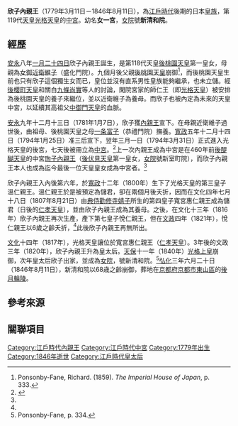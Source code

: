 {{東亞女性歷史人物
|名稱 =欣子
|身份 =
|國家 =
|屆數 =
|最高職務 =
|前任 = 
|繼任 = 
|畫像=
|說明=
|姓=
|名=
|姓名=
|字=
|官職 =
|封爵 =
|封號 =
|位號=
|位階
|御稱號 =<!--日本皇族之稱號-->
|宮號1 =<!--日本皇族之宮號-->
|宮號2 =<!--朝鮮王族之宮號-->
|封地 =
|神號 =
|尊號 =皇太后→新清和院
|族裔 = 
|旗籍 =<!--清朝旗人專用-->
|氏族 =
|府邸 =
|世系 = 
|初名 =
|乳名 =<!--日本、朝鮮、琉球以外人物用-->
|幼名 =<!--日本人用-->
|兒名 =<!--朝鮮人用-->
|童名 =<!--琉球人用-->
|小字=
|號=
|法號=
|院號=
|其他名號=
|出生年={{birth date|1779|3|11}}
|出生地=
|婚年=
|逝世年={{death date and age|1846|8|11|1779|3|11}}
|逝世地=
|諡號=
|墳墓=
|父親=[[後桃園天皇|後桃園天皇]]英仁
|嫡母=
|母親=[[近衛維子|近衛維子]]
|夫=[[光格天皇|光格天皇]]兼仁
|婚姻名份=[[中宮|中宮]]
|夫之父=[[閑院宮典仁親王|閑院宮典仁親王]]
|夫之母=大江磐代
|夫之嫡母=成子內親王
|夫之元配=
|夫之正室=
|夫之繼室=
|夫之平妻=
|夫之側室=[[勸修寺婧子|勸修寺婧子]]
|兄弟=
|姊妹=
|嫡兄弟=
|嫡姊妹=
|庶兄弟=
|庶姊妹=
|同胞兄弟=
|同胞姊妹=
|異母兄弟=
|異母姊妹=
|異父兄弟=
|異父姊妹=
|繼兄弟=
|繼姊妹=
|子=溫仁親王（1800年2月15日－同年4月27日）<br>悅仁親王（1816年2月25日－1821年3月14日）
|女=
|養子=[[仁孝天皇|仁孝天皇]]惠仁
|養女=
|繼子=
|繼女=
|其他親屬 =
|經歷 = 
|著作 =
|注釋=}}
'''欣子內親王'''（1779年3月11日－1846年8月11日），為[[江戶時代|江戶時代]]後期的日本[[皇族|皇族]]，第119代[[天皇|天皇]][[光格天皇|光格天皇]]的[[中宮|中宮]]。幼名'''女一宮'''，[[女院|女院]]號'''新清和院'''。

== 經歷 ==
[[安永|安永]]八年[[一月二十四日|一月二十四日]]欣子內親王誕生，是第118代天皇[[後桃園天皇|後桃園天皇]]第一皇女，母親為[[女御|女御]][[近衛維子|近衛維子]]（盛化門院）。九個月後父親[[後桃園天皇|後桃園天皇]]崩御<ref name="pf333-334">Ponsonby-Fane, Richard. (1859). ''The Imperial House of Japan'', p. 333.</ref>，而後桃園天皇生前也只有欣子這個獨生女而已，皇位並沒有直系男性皇族能夠繼承，也未立儲。經[[後櫻町天皇|後櫻町天皇]]和關白[[九條尚實|九條尚實]]等人的討論，閑院宮家的師仁王（即[[光格天皇|光格天皇]]）被安排為後桃園天皇的養子來繼位，並以近衛維子為養母。而欣子也被內定為未來的天皇中宮，以延續其高祖父[[中御門天皇|中御門天皇]]的血脈。

[[安永|安永]]九年十二月十三日（1781年1月7日），欣子獲[[內親王|內親王]]宣下。在母親近衛維子過世後，由祖母、後桃園天皇之母[[一条富子|一条富子]]（恭禮門院）撫養。[[寬政|寬政]]五年十二月十四日（1794年1月25日）准三后宣下，翌年三月一日（1794年3月31日）正式進入光格天皇的後宮，七天後被冊立為[[中宮|中宮]]。<ref name="hon">{{cite book |title=本朝皇胤紹運録}}</ref>上一次內親王成為中宮是在460年前[[後醍醐天皇|後醍醐天皇]]的中宮[[珣子內親王|珣子內親王]]（[[後伏見天皇|後伏見天皇]]第一皇女，[[女院|女院]]號新室町院），而欣子內親王本人也成為迄今最後一位天皇皇女成為中宮者。<ref name="pf333-334" />

欣子內親王入內後第六年，於[[寬政|寬政]]十二年（1800年）生下了光格天皇的第三皇子溫仁親王。溫仁親王於是被預定為儲君，卻在兩個月後夭折，因而在文化四年七月十八日（1807年8月21日）由[[典侍|典侍]][[勸修寺婧子|勸修寺婧子]]所生的第四皇子寬宮惠仁親王成為儲君（日後的[[仁孝天皇|仁孝天皇]]），並由欣子內親王成為其養母。之後，在文化十三年（1816年）欣子內親王再次生產，產下第七皇子悅仁親王，但在[[文政|文政]]四年（1821年），悅仁親王以6歲之齡夭折，<ref name="hon" />此後欣子內親王再無所出。

[[文化|文化]]十四年（1817年），光格天皇讓位於寬宮惠仁親王（[[仁孝天皇|仁孝天皇]]）。3年後的文政三年（1820年），欣子內親王升為皇太后。[[天保_(日本)|天保]]十一年（1840年）[[光格天皇|光格上皇]]崩御，次年皇太后欣子出家，並成為[[女院|女院]]，號新清和院。<ref name="pf334">Ponsonby-Fane, p. 334.</ref>[[弘化|弘化]]三年六月二十日（1846年8月11日），新清和院以68歳之齡崩御，葬地在[[京都府|京都府]][[京都市|京都市]][[東山區_(日本)|東山區]]的[[後月輪陵|後月輪陵]]。

==參考來源==
{{reflist}}

==關聯項目==
{{江戶時代皇后}}
[[Category:江戶時代內親王|Category:江戶時代內親王]]
[[Category:江戶時代中宮|Category:江戶時代中宮]]
[[Category:1779年出生|Category:1779年出生]]
[[Category:1846年逝世|Category:1846年逝世]]
[[Category:江戶時代皇太后|Category:江戶時代皇太后]]